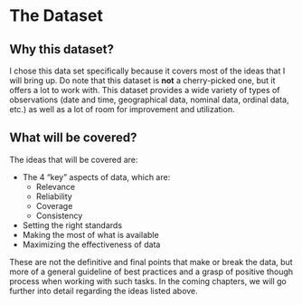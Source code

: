 # The Dataset

## Why this dataset?

I chose this data set specifically because it covers most of the ideas that I will bring up. Do note that this dataset is **not** a cherry-picked one, but it offers a lot to work with. This dataset provides a wide variety of types of observations (date and time, geographical data, nominal data, ordinal data, etc.) as well as a lot of room for improvement and utilization.

## What will be covered?

The ideas that will be covered are: 

- The 4 "key" aspects of data, which are: 
    - Relevance
    - Reliability
    - Coverage
    - Consistency
- Setting the right standards
- Making the most of what is available
- Maximizing the effectiveness of data

These are not the definitive and final points that make or break the data, but more of a general guideline of best practices and a grasp of positive though process when working with such tasks. In the coming chapters, we will go further into detail regarding the ideas listed above.

